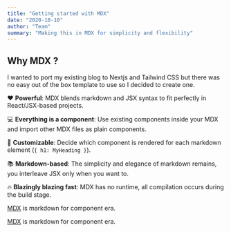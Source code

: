 ```yaml
---
title: "Getting started with MDX"
date: "2020-10-10"
author: "Team"
summary: "Making this in MDX for simplicity and flexibility"
---
```



## Why MDX ?

I wanted to port my existing blog to Nextjs and Tailwind CSS but there was no easy out of the box template to use so I decided to create one.

❤️ **Powerful**: MDX blends markdown and JSX syntax to fit perfectly in
React/JSX-based projects.

💻 **Everything is a component**: Use existing components inside your
MDX and import other MDX files as plain components.

🔧 **Customizable**: Decide which component is rendered for each markdown
element (`{ h1: MyHeading }`).

📚 **Markdown-based**: The simplicity and elegance of markdown remains,
you interleave JSX only when you want to.

🔥 **Blazingly blazing fast**: MDX has no runtime, all compilation occurs
during the build stage.

[MDX](https://mdxjs.com) is markdown for component era.

<Container>[MDX](https://mdxjs.com) is markdown for component era.</Container>
<MyButton text="Click" />
